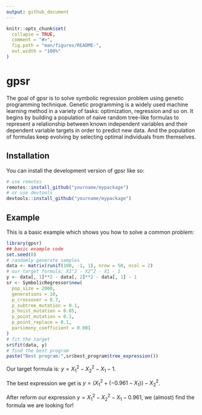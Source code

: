 ```yaml
---
output: github_document
---
```


<!-- README.md is generated from README.Rmd. Please edit that file -->

```r
knitr::opts_chunk$set(
  collapse = TRUE,
  comment = "#>",
  fig.path = "man/figures/README-",
  out.width = "100%"
)
```

# gpsr

<!-- badges: start -->
<!-- badges: end -->

The goal of gpsr is to solve symbolic regression problem using genetic programming technique. Genetic programming is a widely used machine learning method in a variety of tasks: optimization, regression and so on. It begins by building a population of naive random tree-like formulas to represent a relationship between known independent variables and their dependent variable targets in order to predict new data. And the population of formulas keep evolving by selecting optimal individuals from themselves.

## Installation

You can install the development version of gpsr like so:

``` r
# use remotes 
remotes::install_github("yourname/mypackage")
# or use devtools
devtools::install_github("yourname/mypackage")
```

## Example

This is a basic example which shows you how to solve a common problem:

```r
library(gpsr)
## basic example code
set.seed(0)
# randomly generate samples
data <- matrix(runif(100, -1, 1), nrow = 50, ncol = 2)
# our target formula: X1^2 - X2^2 - X1 - 1
y <- data[, 1]**2 - data[, 2]**2 - data[, 1] - 1
sr <- SymbolicRegressor$new(
  pop_size = 2000,
  generations = 10,
  p_crossover = 0.7,
  p_subtree_mutation = 0.1,
  p_hoist_mutation = 0.05,
  p_point_mutation = 0.1,
  p_point_replace = 0.1,
  parsimony_coefficient = 0.001
)
# fit the target
sr$fit(data, y)
# find the best program
paste("Best program:",sr$best_program$tree_expression())
```

Our target formula is: $y = X_1^2 - X_2^2 - X_1 - 1$.

The best expression we get is $y = (X_1^2 + (-0.961 - X_1)) - X_2^2$.

After reform our expression $y = X_1^2 - X_2^2 - X_1 - 0.961$, we (almost) find the formula we are looking for! 

